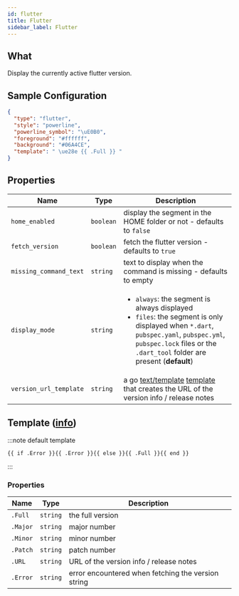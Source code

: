 ```yaml
---
id: flutter
title: Flutter
sidebar_label: Flutter
---
```


## What

Display the currently active flutter version.

## Sample Configuration

```json
{
  "type": "flutter",
  "style": "powerline",
  "powerline_symbol": "\uE0B0",
  "foreground": "#ffffff",
  "background": "#06A4CE",
  "template": " \ue28e {{ .Full }} "
}
```

## Properties

| Name                   | Type      | Description                                                                                                                                                                                                                        |
| ---------------------- | --------- | ---------------------------------------------------------------------------------------------------------------------------------------------------------------------------------------------------------------------------------- |
| `home_enabled`         | `boolean` | display the segment in the HOME folder or not - defaults to `false`                                                                                                                                                                |
| `fetch_version`        | `boolean` | fetch the flutter version - defaults to `true`                                                                                                                                                                                     |
| `missing_command_text` | `string`  | text to display when the command is missing - defaults to empty                                                                                                                                                                    |
| `display_mode`         | `string`  | <ul><li>`always`: the segment is always displayed</li><li>`files`: the segment is only displayed when `*.dart`, `pubspec.yaml`, `pubspec.yml`, `pubspec.lock` files or the `.dart_tool` folder are present (**default**)</li></ul> |
| `version_url_template` | `string`  | a go [text/template][go-text-template] [template][templates] that creates the URL of the version info / release notes                                                                                                              |

## Template ([info][templates])

:::note default template

```template
{{ if .Error }}{{ .Error }}{{ else }}{{ .Full }}{{ end }}
```

:::

### Properties

| Name     | Type     | Description                                        |
| -------- | -------- | -------------------------------------------------- |
| `.Full`  | `string` | the full version                                   |
| `.Major` | `string` | major number                                       |
| `.Minor` | `string` | minor number                                       |
| `.Patch` | `string` | patch number                                       |
| `.URL`   | `string` | URL of the version info / release notes            |
| `.Error` | `string` | error encountered when fetching the version string |

[go-text-template]: https://golang.org/pkg/text/template/
[templates]: /docs/configuration/templates
